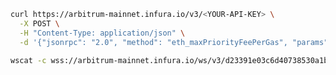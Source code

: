 
<Tabs>
  <TabItem value="cURL">

```bash
curl https://arbitrum-mainnet.infura.io/v3/<YOUR-API-KEY> \
  -X POST \
  -H "Content-Type: application/json" \
  -d '{"jsonrpc": "2.0", "method": "eth_maxPriorityFeePerGas", "params": [], "id": 1}'
```

  </TabItem>
  <TabItem value="WSS">

```bash
wscat -c wss://arbitrum-mainnet.infura.io/ws/v3/d23391e03c6d40738530a1b4b679e66e -x '{"jsonrpc": "2.0", "method": "eth_maxPriorityFeePerGas", "params": [], "id": 1}'
```

  </TabItem>
</Tabs>
